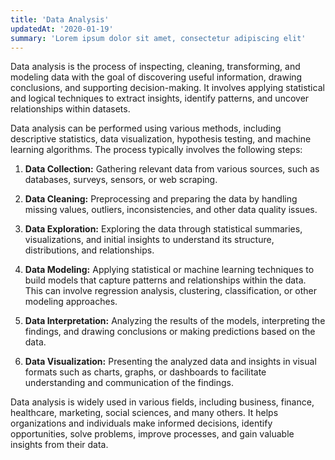 ```yaml
---
title: 'Data Analysis'
updatedAt: '2020-01-19'
summary: 'Lorem ipsum dolor sit amet, consectetur adipiscing elit'
---
```


Data analysis is the process of inspecting, cleaning, transforming, and modeling data with the goal of discovering useful information, drawing conclusions, and supporting decision-making. It involves applying statistical and logical techniques to extract insights, identify patterns, and uncover relationships within datasets.



Data analysis can be performed using various methods, including descriptive statistics, data visualization, hypothesis testing, and machine learning algorithms. The process typically involves the following steps:

1. **Data Collection:** Gathering relevant data from various sources, such as databases, surveys, sensors, or web scraping.

2. **Data Cleaning:** Preprocessing and preparing the data by handling missing values, outliers, inconsistencies, and other data quality issues.

3. **Data Exploration:** Exploring the data through statistical summaries, visualizations, and initial insights to understand its structure, distributions, and relationships.

4. **Data Modeling:** Applying statistical or machine learning techniques to build models that capture patterns and relationships within the data. This can involve regression analysis, clustering, classification, or other modeling approaches.

5. **Data Interpretation:** Analyzing the results of the models, interpreting the findings, and drawing conclusions or making predictions based on the data.

6. **Data Visualization:** Presenting the analyzed data and insights in visual formats such as charts, graphs, or dashboards to facilitate understanding and communication of the findings.

Data analysis is widely used in various fields, including business, finance, healthcare, marketing, social sciences, and many others. It helps organizations and individuals make informed decisions, identify opportunities, solve problems, improve processes, and gain valuable insights from their data.
